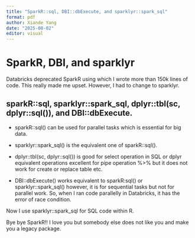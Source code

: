 ---
title: "SparkR::sql, DBI::dbExecute, and sparklyr::spark_sql"
format: pdf
author: Xiande Yang
date: "2025-08-02"
editor: visual
---

# SparkR, DBI, and sparklyr

Databricks deprecated SparkR using which I wrote more than 150k lines of code. This really made me upset. However, I had to change to sparklyr.

## sparkR::sql, sparklyr::spark_sql, dplyr::tbl(sc, dplyr::sql()), and DBI::dbExecute.

- sparkR::sql() can be used for parallel tasks which is essential for big data.

- sparklyr::spark_sql() is the equivalent one of sparkR::sql().

- dplyr::tbl(sc, dplyr::sql()) is good for select operation in SQL or dplyr equivalent operations excellent for pipe operation %>% but it does not work for create or replace table etc.

- DBI::dbExecute() works equivalent to sparkR:sql() or sparklyr::spark_sql() however, it is for sequential tasks but not for parallel work. So, when I ran code parallelly in Databricks, it has the error of race condition.

Now I use sparklyr::spark_sql for SQL code within R.

Bye bye SparkR!! I love you but somebody else does not like you and make you a legacy package.

